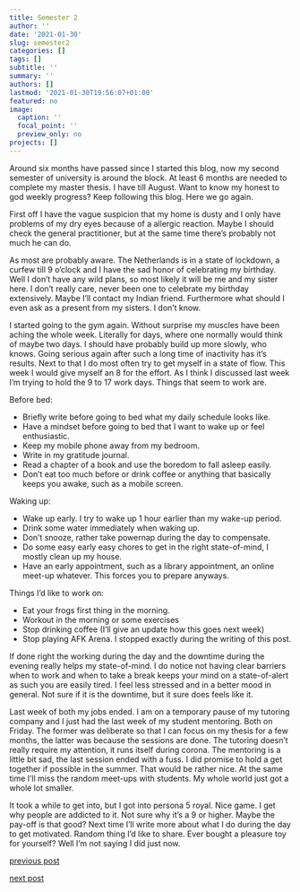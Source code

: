 ```yaml
---
title: Semester 2
author: ''
date: '2021-01-30'
slug: semester2
categories: []
tags: []
subtitle: ''
summary: ''
authors: []
lastmod: '2021-01-30T19:56:07+01:00'
featured: no
image:
  caption: ''
  focal_point: ''
  preview_only: no
projects: []
---
```


Around six months have passed since I started this blog, now my second semester of university is around the block. At least 6 months are needed to complete my master thesis. I have till August. Want to know my honest to god weekly progress? Keep following this blog. Here we go again.

First off I have the vague suspicion that my home is dusty and I only have problems of my dry eyes because of a allergic reaction. Maybe I should check the general practitioner, but at the same time there's probably not much he can do. 

As most are probably aware. The Netherlands is in a state of lockdown, a curfew  till 9 o'clock and I have the sad honor of celebrating my birthday. Well I don't have any wild plans, so most likely it will be me and my sister here. I don't really care, never been one to celebrate my birthday extensively. Maybe I'll contact my Indian friend. Furthermore what should I even ask as a present from my sisters. I don't know.

I started going to the gym again. Without surprise my muscles have been aching the whole week. Literally for days, where one normally would think of maybe two days. I should have probably build up more slowly, who knows. Going serious again after such a long time of inactivity has it's results. Next to that I do most often try to get myself in a state of flow. This week I would give myself an 8 for the effort. As I think I discussed last week I'm trying to hold the 9 to 17 work days. Things that seem to work are.

Before bed:

- Briefly write before going to bed what my daily schedule looks like.
- Have a mindset before going to bed that I want to wake up or feel enthusiastic.
- Keep my mobile phone away from my bedroom.
- Write in my gratitude journal.
- Read a chapter of a book and use the boredom to fall asleep easily.
- Don't eat too much before or drink coffee or anything that basically keeps you awake, such as a mobile screen.

Waking up:

- Wake up early. I try to wake up 1 hour earlier than my wake-up period.
- Drink some water immediately when waking up.
- Don't snooze, rather take powernap during the day to compensate.
- Do some easy early easy chores to get in the right state-of-mind, I mostly clean up my house.
- Have an early appointment, such as a library appointment, an online meet-up whatever. This forces you to prepare anyways.

Things I'd like to work on:

- Eat your frogs first thing in the morning.
- Workout in the morning or some exercises
- Stop drinking coffee (I'll give an update how this goes next week)
- Stop playing AFK Arena. I stopped exactly during the writing of this post.

If done right the working during the day and the downtime during the evening really helps my state-of-mind. I do notice not having clear barriers when to work and when to take a break keeps your mind on a state-of-alert as such you are easily tired. I feel less stressed and in a better mood in general. Not sure if it is the downtime, but it sure does feels like it. 

Last week of both my jobs ended. I am on a temporary pause of my tutoring company and I just had the last week of my student mentoring. Both on Friday. The former was deliberate so that I can focus on my thesis for a few months, the latter was because the sessions are done. The tutoring doesn't really require my attention, it runs itself during corona. The mentoring is a little bit sad, the last session ended with a fuss. I did promise to hold a get together if possible in the summer. That would be rather nice. At the same time I'll miss the random meet-ups with students. My whole world just got a whole lot smaller.

It took a while to get into, but I got into persona 5 royal. Nice game. I get why people are addicted to it. Not sure why it's a 9 or higher. Maybe the pay-off is that good? Next time I'll write more about what I do during the day to get motivated. Random thing I'd like to share. Ever bought a pleasure toy for yourself? Well I'm not saying I did just now.

[previous post](/2021/01/22/continuousimprov)

[next post](#)
